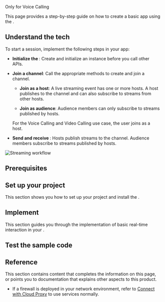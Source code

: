 
<Conditional when={props.usecase} equals="voice-calling">
Only for Voice Calling
</Conditional>

This page provides a step-by-step guide on how to create a basic <Vpd k="NAME"/> app using the <Vg k="COMPANY"/> <Vpd k="SDK"/>.

## Understand the tech

To start a <Vpd k="NAME" /> session, implement the following steps in your app:

- **Initialize the <Vg k="ENGINE" />**: Create and initialize an <Vg k="ENGINE" /> instance before you call other APIs.

- **Join a channel**: Call the appropriate methods to create and join a channel.

  - **Join as a host**: A live streaming event has one or more hosts. A host publishes <Vpd k="MEDIA" /> to the channel and can also subscribe to streams from other hosts.

  - **Join as audience**: Audience members can only subscribe to streams published by hosts.

  <Admonition type="info">
  For the Voice Calling and Video Calling use case, the user joins as a host.
  </Admonition>

- **Send and receive <Vpd k="MEDIA" />**: Hosts publish streams to the channel. Audience members subscribe to <Vpd k="MEDIA" /> streams published by hosts.

![Streaming workflow](/images/rtc-sdk/rtc-quickstart.png)


## Prerequisites
<Prerequisites/>
           
## Set up your project

This section shows you how to set up your <Vpl k="NAME"/> project and install the <Vg k="COMPANY" /> <Vpd k="SDK" />.

<ProjectSetup/>

## Implement <Vpd k="NAME" />

This section guides you through the implementation of basic real-time <Vpd k="MEDIA" /> interaction in your <Vpl k="CLIENT"/>.

<ProjectImplement/>

## Test the sample code
<ProjectTest/>

## Reference

This section contains content that completes the information on this page, or points you to documentation that explains other aspects to this product.

- If a firewall is deployed in your network environment, refer to [Connect with Cloud Proxy](../advanced-features/cloud-proxy) to use <Vg k="COMPANY" /> services normally.

<Reference/>
